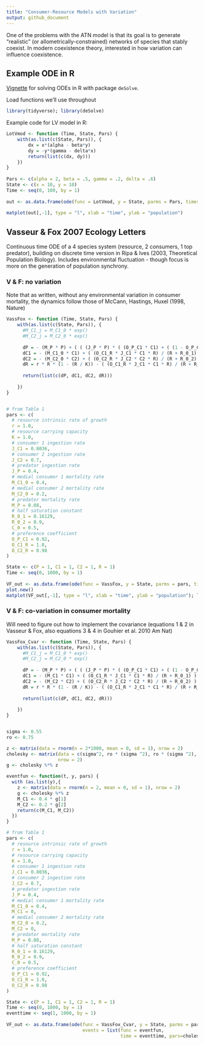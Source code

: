 ```yaml
---
title: "Consumer-Resource Models with Variation"
output: github_document
---
```


One of the problems with the ATN model is that its goal is to generate "realistic" (or allometrically-constrained) networks of species that stably coexist. In modern coexistence theory, interested in how variation can influence coexistence.

## Example ODE in R

[Vignette](https://cran.r-project.org/web/packages/deSolve/vignettes/deSolve.pdf) for solving ODEs in R with package `deSolve`.

Load functions we'll use throughout

```r
library(tidyverse); library(deSolve)
```

Example code for LV model in R:

```r
LotVmod <- function (Time, State, Pars) {
    with(as.list(c(State, Pars)), {
        dx = x*(alpha - beta*y)
        dy = -y*(gamma - delta*x)
        return(list(c(dx, dy)))
    })
}
 
Pars <- c(alpha = 2, beta = .5, gamma = .2, delta = .6)
State <- c(x = 10, y = 10)
Time <- seq(0, 100, by = 1)
 
out <- as.data.frame(ode(func = LotVmod, y = State, parms = Pars, times = Time))
 
matplot(out[,-1], type = "l", xlab = "time", ylab = "population")
```

## Vasseur & Fox 2007 Ecology Letters

Continuous time ODE of a 4 species system (resource, 2 consumers, 1 top predator), building on discrete time version in Ripa & Ives (2003, Theoretical Population Biology). Includes environmental fluctuation - though focus is more on the generation of population synchrony.

### V & F: no variation

Note that as written, without any environmental variation in consumer mortality, the dynamics follow those of McCann, Hastings, Huxel (1998, Nature)

```r
VassFox <- function (Time, State, Pars) {
    with(as.list(c(State, Pars)), {
      #M_C1_j = M_C1_0 * exp()
      #M_C2_j = M_C2_0 * exp()
      
      dP = - (M_P * P) + ( ( (J_P * P) * ( (O_P_C1 * C1) + ( (1 - O_P_C1) * C2) ) ) / ( (O_P_C1 * C1) + ((1 - O_P_C1) * C2) + C_0) ) 
      dC1 = - (M_C1_0 * C1) + ( (O_C1_R * J_C1 * C1 * R) / (R + R_0_1) ) - ( (O_P_C1 * J_P * P * C1) / ( (O_P_C1 * C1) + ((1 - O_P_C1) * C2) + C_0) )
      dC2 = - (M_C2_0 * C2) + ( (O_C2_R * J_C2 * C2 * R) / (R + R_0_2) ) - ( (O_P_C1 * J_P * P * C2) / ( (O_P_C1 * C1) + ((1 - O_P_C1) * C2) + C_0) )
      dR = r * R * (1 - (R / K)) - ( (O_C1_R * J_C1 * C1 * R) / (R + R_0_1) ) - ( (O_C2_R * J_C2 * C2 * R) / (R + R_0_2) )
      
      return(list(c(dP, dC1, dC2, dR)))
      
    })
}


# from Table 1
pars <- c(
  # resource intrinsic rate of growth
  r = 1.0,
  # resource carrying capacity
  K = 1.0,
  # consumer 1 ingestion rate
  J_C1 = 0.8036,
  # consumer 2 ingestion rate
  J_C2 = 0.7,
  # predator ingestion rate
  J_P = 0.4,
  # medial consumer 1 mortality rate
  M_C1_0 = 0.4,
  # medial consumer 2 mortality rate
  M_C2_0 = 0.2,
  # predator mortality rate
  M_P = 0.08,
  # half saturation constant
  R_0_1 = 0.16129,
  R_0_2 = 0.9,
  C_0 = 0.5,
  # preference coefficient
  O_P_C1 = 0.92,
  O_C1_R = 1.0,
  O_C2_R = 0.98
)

State <- c(P = 1, C1 = 1, C2 = 1, R = 1)
Time <- seq(0, 1000, by = 1)
 
VF_out <- as.data.frame(ode(func = VassFox, y = State, parms = pars, times = Time))
plot.new()
matplot(VF_out[,-1], type = "l", xlab = "time", ylab = "population"); legend("topright", legend = c("P", "C1", "C2", "R"), col = 1:4, cex = 0.5, pch = 16)
```


### V & F: co-variation in consumer mortality

Will need to figure out how to implement the covariance (equations 1 & 2 in Vasseur & Fox, also equations 3 & 4 in Gouhier et al. 2010 Am Nat)

```r
VassFox_Cvar <- function (Time, State, Pars) {
    with(as.list(c(State, Pars)), {
      #M_C1_j = M_C1_0 * exp()
      #M_C2_j = M_C2_0 * exp()
      
      dP = - (M_P * P) + ( ( (J_P * P) * ( (O_P_C1 * C1) + ( (1 - O_P_C1) * C2) ) ) / ( (O_P_C1 * C1) + ((1 - O_P_C1) * C2) + C_0) ) 
      dC1 = - (M_C1 * C1) + ( (O_C1_R * J_C1 * C1 * R) / (R + R_0_1) ) - ( (O_P_C1 * J_P * P * C1) / ( (O_P_C1 * C1) + ((1 - O_P_C1) * C2) + C_0) )
      dC2 = - (M_C2 * C2) + ( (O_C2_R * J_C2 * C2 * R) / (R + R_0_2) ) - ( (O_P_C1 * J_P * P * C2) / ( (O_P_C1 * C1) + ((1 - O_P_C1) * C2) + C_0) )
      dR = r * R * (1 - (R / K)) - ( (O_C1_R * J_C1 * C1 * R) / (R + R_0_1) ) - ( (O_C2_R * J_C2 * C2 * R) / (R + R_0_2) )
      
      return(list(c(dP, dC1, dC2, dR)))
      
    })
}


sigma <- 0.55
ro <- 0.75

z <- matrix(data = rnorm(n = 2*1000, mean = 0, sd = 1), nrow = 2)
cholesky <- matrix(data = c(sigma^2, ro * (sigma ^2), ro * (sigma ^2), sigma ^2), 
                   nrow = 2)
g <- cholesky %*% z

eventfun <- function(t, y, pars) {
  with (as.list(y),{
    z <- matrix(data = rnorm(n = 2, mean = 0, sd = 1), nrow = 2)
    g <- cholesky %*% z
    M_C1 <- 0.4 * g[1]
    M_C2 <- 0.2 * g[2]
    return(c(M_C1, M_C2))
  })
}

# from Table 1
pars <- c(
  # resource intrinsic rate of growth
  r = 1.0,
  # resource carrying capacity
  K = 1.0,
  # consumer 1 ingestion rate
  J_C1 = 0.8036,
  # consumer 2 ingestion rate
  J_C2 = 0.7,
  # predator ingestion rate
  J_P = 0.4,
  # medial consumer 1 mortality rate
  M_C1_0 = 0.4,
  M_C1 = 0,
  # medial consumer 2 mortality rate
  M_C2_0 = 0.2,
  M_C2 = 0,
  # predator mortality rate
  M_P = 0.08,
  # half saturation constant
  R_0_1 = 0.16129,
  R_0_2 = 0.9,
  C_0 = 0.5,
  # preference coefficient
  O_P_C1 = 0.92,
  O_C1_R = 1.0,
  O_C2_R = 0.98
)

State <- c(P = 1, C1 = 1, C2 = 1, R = 1)
Time <- seq(0, 1000, by = 1)
eventtime <- seq(1, 1000, by = 1)
 
VF_out <- as.data.frame(ode(func = VassFox_Cvar, y = State, parms = pars, times = Time,
                            events = list(func = eventfun, 
                                          time = eventtime, pars=cholesky)))
```




